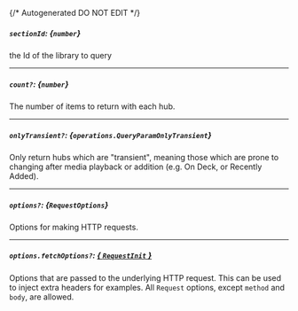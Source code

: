 {/* Autogenerated DO NOT EDIT  */}

##### `sectionId`: *{`number`}*
the Id of the library to query

---
##### `count?`: *{`number`}*
The number of items to return with each hub.

---
##### `onlyTransient?`: *{`operations.QueryParamOnlyTransient`}*
Only return hubs which are "transient", meaning those which are prone to changing after media playback or addition (e.g. On Deck, or Recently Added).
<Collapsible openLabel={Labels.showProperties} closeLabel={Labels.hideProperties}>
    <QueryParamOnlyTransient/>
</Collapsible>

---
##### `options?`: *{`RequestOptions`}*
Options for making HTTP requests.

---
##### `options.fetchOptions?`: [*{ `RequestInit` }*](https://developer.mozilla.org/en-US/docs/Web/API/Request/Request#options)
Options that are passed to the underlying HTTP request. This can be used to inject extra headers for examples. All `Request` options, except `method` and `body`, are allowed.


